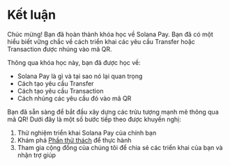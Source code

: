 
# Kết luận

Chúc mừng! Bạn đã hoàn thành khóa học về Solana Pay. Bạn đã có một hiểu biết vững chắc về cách triển khai các yêu cầu Transfer hoặc Transaction được nhúng vào mã QR.

<ArticleSection name="Những gì bạn đã học" id="what-you-learned" level="h2" />

Thông qua khóa học này, bạn đã được học về:
- Solana Pay là gì và tại sao nó lại quan trọng
- Cách tạo yêu cầu Transfer
- Cách tạo yêu cầu Transaction
- Cách nhúng các yêu cầu đó vào mã QR

<ArticleSection name="Các bước tiếp theo" id="next-steps" level="h2" />

Bạn đã sẵn sàng để bắt đầu xây dựng các trừu tượng mạnh mẽ thông qua mã QR! Dưới đây là một số bước tiếp theo được khuyến nghị:

1. Thử nghiệm triển khai Solana Pay của chính bạn
2. Khám phá [Phần thử thách](/vi/challenges) để thực hành
3. Tham gia cộng đồng của chúng tôi để chia sẻ các triển khai của bạn và nhận trợ giúp